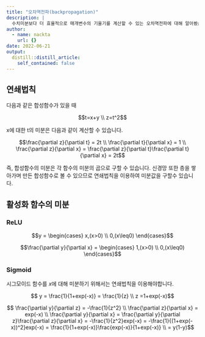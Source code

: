 ```yaml
---
title: "오차역전파(backpropagation)"
description: |
  수치미분보다 더 효율적으로 매개변수의 기울기를 계산할 수 있는 오차역전파에 대해 알아봤습니다.
author:
  - name: nackta
    url: {}
date: 2022-06-21
output:
  distill::distill_article:
    self_contained: false
---
```


## 연쇄법칙

다음과 같은 합성함수가 있을 때

$$t=x+y \\ z=t^2$$

x에 대한 t의 미분은 다음과 같이 계산할 수 있습니다.

$$\frac{\partial z}{\partial t} = 2t \\ \frac{\partial t}{\partial x} = 1 \\ \frac{\partial z}{\partial x} = \frac{\partial z}{\partial t}\frac{\partial t}{\partial x} = 2t$$

즉, 합성함수의 미분은 각 함수의 미분의 곱으로 구할 수 있습니다. 신경망 또한 층을 쌓아가며 만든 합성함수로 볼 수 있으므로 연쇄법칙을 이용하여 미분값을 구할수 있습니다.

## 활성화 함수의 미분

### ReLU

$$y = \begin{cases} x,(x>0) \\ 0,(x\leq0) \end{cases}$$

$$\frac{\partial y}{\partial x} = \begin{cases} 1,(x>0) \\ 0,(x\leq0) \end{cases}$$

### Sigmoid

시그모이드 함수를 $x$에 대해 미분하기 위해서는 연쇄법칙을 이용해야합니다. 

$$ y = \frac{1}{1+exp(-x)} = \frac{1}{z} \\ z =1+exp(-x)$$

$$ \frac{\partial y}{\partial z} = -\frac{1}{z^2} \\ \frac{\partial z}{\partial x} = exp(-x) \\ \frac{\partial y}{\partial x} = \frac{\partial y}{\partial z}\frac{\partial z}{\partial x} = -\frac{1}{z^2}exp(-x) = -\frac{1}{(1+exp(-x))^2}exp(-x) = \frac{1}{1+exp(-x)}\frac{exp(-x)}{1+exp(-x)} \\ = y(1-y)$$
